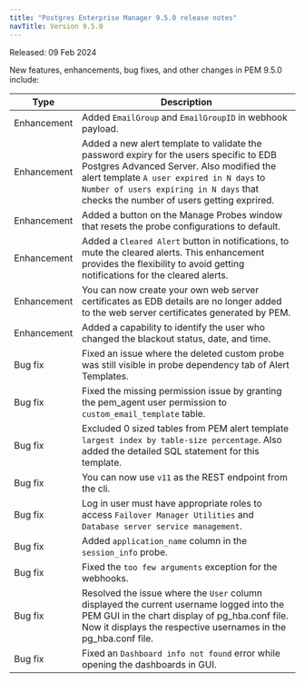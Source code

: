 ```yaml
---
title: "Postgres Enterprise Manager 9.5.0 release notes"
navTitle: Version 9.5.0
---
```


Released: 09 Feb 2024

New features, enhancements, bug fixes, and other changes in PEM 9.5.0 include:

| Type         | Description                                                                                                                                                                                                                                                              |
|--------------|--------------------------------------------------------------------------------------------------------------------------------------------------------------------------------------------------------------------------------------------------------------------------|
| Enhancement  | Added `EmailGroup` and `EmailGroupID` in webhook payload.                                                                                                                                                                                                                |
| Enhancement  | Added a new alert template to validate the password expiry for the users specific to EDB Postgres Advanced Server. Also modified the alert template `A user expired in N days` to `Number of users expiring in N days` that checks the number of users getting exprired. |
| Enhancement  | Added a button on the Manage Probes window that resets the probe configurations to default.                                                                                                                                                                              |
| Enhancement  | Added a `Cleared Alert` button in notifications, to mute the cleared alerts. This enhancement provides the flexibility to avoid getting notifications for the cleared alerts.                                                                                            |
| Enhancement  | You can now create your own web server certificates as EDB details are no longer added to the web server certificates generated by PEM.                                                                                                                                   |
| Enhancement  | Added a capability to identify the user who changed the blackout status, date, and time.                                                                                                                                                                                 |
| Bug&nbsp;fix | Fixed an issue where the deleted custom probe was still visible in probe dependency tab of Alert Templates.                                                                                                                                                              |
| Bug&nbsp;fix | Fixed the missing permission issue by granting the pem_agent user permission to `custom_email_template` table.                                                                                                                                                           |
| Bug&nbsp;fix | Excluded 0 sized tables from PEM alert template `largest index by table-size percentage`. Also added the detailed SQL statement for this template.                                                                                                                       |
| Bug&nbsp;fix | You can now use `v11` as the REST endpoint from the cli.                                                                                                                                                                                                                 |
| Bug&nbsp;fix | Log in user must have appropriate roles to access `Failover Manager Utilities` and `Database server service management`.                                                                                                                                                 |
| Bug&nbsp;fix | Added `application_name` column in the `session_info` probe.                                                                                                                                                                                                             |
| Bug&nbsp;fix | Fixed the `too few arguments` exception for the webhooks.                                                                                                                                                                                                                |
| Bug&nbsp;fix | Resolved the issue where the `User` column displayed the current username logged into the PEM GUI in the chart display of pg_hba.conf file. Now it displays the respective usernames in the pg_hba.conf file.                                                            |
| Bug&nbsp;fix | Fixed an `Dashboard info not found` error while opening the dashboards in GUI.                                                                                                                                                                                           |